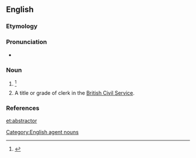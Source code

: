 ==English==

===Etymology===
{{suffix|abstract|or|lang=en}}

===Pronunciation===
* {{a|US}} {{IPA|/æbˈstɹæk.tɚ/|lang=en}}

===Noun===
{{en-noun}}

# {{alternative form of|abstracter}}{{defdate|First attested in the mid 17<sup>th</sup> century.}}<ref name=SOED>{{R:SOED5|page=10}}</ref>
# {{context|dated|historical|UK|lang=en}} A title or grade of clerk in the [[British Civil Service]].

===References===
<references/>

[[Category:English agent nouns]]

[[et:abstractor]]